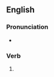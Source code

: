==English==

===Pronunciation===
* {{IPA|en|/ˈpɹɒsəlaɪtɪŋ/}}

===Verb===
{{head|en|verb form}}

# {{present participle of|en|proselyte|nocat=1}}
